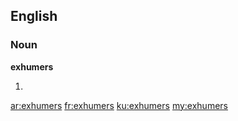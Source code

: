 ==English==

===Noun===
'''exhumers'''

# {{plural of|[[exhumer]]}}

[[ar:exhumers]]
[[fr:exhumers]]
[[ku:exhumers]]
[[my:exhumers]]